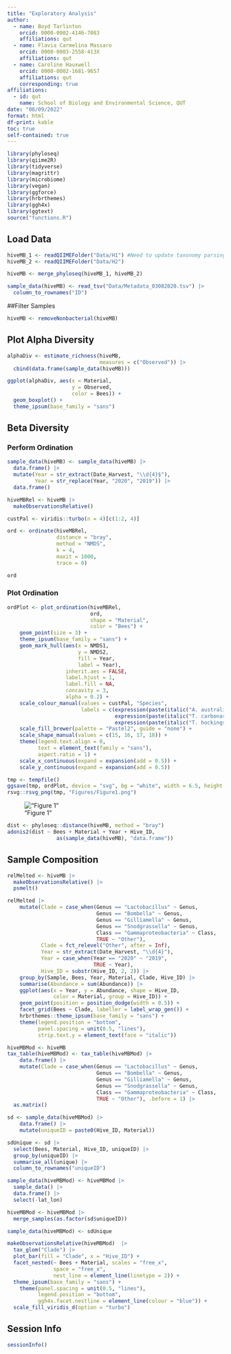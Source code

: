 ```yaml
---
title: "Exploratory Analysis"
author: 
  - name: Boyd Tarlinton
    orcid: 0000-0002-4146-7083
    affiliations: qut
  - name: Flavia Carmelina Massaro
    orcid: 0000-0003-2558-413X
    affiliations: qut
  - name: Caroline Hauxwell
    orcid: 0000-0002-1681-9657
    affiliations: qut
    corresponding: true
affiliations: 
  - id: qut
    name: School of Biology and Environmental Science, QUT
date: "08/09/2022"
format: html
df-print: kable
toc: true
self-contained: true
---
```


```r
library(phyloseq)
library(qiime2R)
library(tidyverse)
library(magrittr)
library(microbiome)
library(vegan)
library(ggforce)
library(hrbrthemes)
library(ggh4x)
library(ggtext)
source("functions.R")
```

## Load Data

```r
hiveMB_1 <- readQIIMEFolder("Data/H1") #Need to update taxonomy parsing
hiveMB_2 <- readQIIMEFolder("Data/H2")

hiveMB <- merge_phyloseq(hiveMB_1, hiveMB_2)

sample_data(hiveMB) <- read_tsv("Data/Metadata_03082020.tsv") |>
  column_to_rownames("ID")
```

##Filter Samples

```r
hiveMB <- removeNonbacterial(hiveMB)
```

## Plot Alpha Diversity

```r
alphaDiv <- estimate_richness(hiveMB, 
                              measures = c("Observed")) |>
  cbind(data.frame(sample_data(hiveMB)))

ggplot(alphaDiv, aes(x = Material, 
                     y = Observed, 
                     color = Bees)) + 
  geom_boxplot() +
  theme_ipsum(base_family = "sans")
```

## Beta Diversity

### Perform Ordination

```r
sample_data(hiveMB) <- sample_data(hiveMB) |> 
  data.frame() |> 
  mutate(Year = str_extract(Date_Harvest, "\\d{4}$"),
         Year = str_replace(Year, "2020", "2019")) |> 
  data.frame()

hiveMBRel <- hiveMB |> 
  makeObservationsRelative()

custPal <- viridis::turbo(n = 4)[c(1:2, 4)]

ord <- ordinate(hiveMBRel, 
                distance = "bray", 
                method = "NMDS", 
                k = 4, 
                maxit = 1000,
                trace = 0)

ord
```

### Plot Ordination

```r
ordPlot <- plot_ordination(hiveMBRel, 
                           ord, 
                           shape = "Material", 
                           color = "Bees") + 
    geom_point(size = 3) +
    theme_ipsum(base_family = "sans") +
    geom_mark_hull(aes(x = NMDS1, 
                       y = NMDS2, 
                       fill = Year, 
                       label = Year),
                   inherit.aes = FALSE,
                   label.hjust = 1,
                   label.fill = NA,
                   concavity = 3,
                   alpha = 0.2) +
    scale_colour_manual(values = custPal, "Species",
                        labels = c(expression(paste(italic("A. australis"))),
                                   expression(paste(italic("T. carbonaria"))),
                                   expression(paste(italic("T. hockingsi"))))) +
    scale_fill_brewer(palette = "Pastel2", guide = "none") +
    scale_shape_manual(values = c(15, 16, 17, 18)) +
    theme(legend.text.align = 0,
          text = element_text(family = "sans"),
          aspect.ratio = 1) +
    scale_x_continuous(expand = expansion(add = 0.5)) +
    scale_y_continuous(expand = expansion(add = 0.5))

tmp <- tempfile()
ggsave(tmp, ordPlot, device = "svg", bg = "white", width = 6.5, height = 6)
rsvg::rsvg_png(tmp, "Figures/Figure1.png")
```

!["Figure 1"](Figures/Figure1.png)

```r
dist <- phyloseq::distance(hiveMB, method = "bray")
adonis2(dist ~ Bees + Material + Year + Hive_ID, 
                as(sample_data(hiveMB), "data.frame"))
```

## Sample Composition

```r
relMelted <- hiveMB |>
  makeObservationsRelative() |>
  psmelt()

relMelted |> 
    mutate(Clade = case_when(Genus == "Lactobacillus" ~ Genus,
                             Genus == "Bombella" ~ Genus,
                             Genus == "Gilliamella" ~ Genus,
                             Genus == "Snodgrassella" ~ Genus,
                             Class == "Gammaproteobacteria" ~ Class,
                             TRUE ~ "Other"),
           Clade = fct_relevel("Other", after = Inf), 
           Year = str_extract(Date_Harvest, "\\d{4}"),
           Year = case_when(Year == "2020" ~ "2019",
                            TRUE ~ Year),
           Hive_ID = substr(Hive_ID, 2, 2)) |>
    group_by(Sample, Bees, Year, Material, Clade, Hive_ID) |> 
    summarise(Abundance = sum(Abundance)) |> 
    ggplot(aes(x = Year, y = Abundance, shape = Hive_ID, 
               color = Material, group = Hive_ID)) +
    geom_point(position = position_dodge(width = 0.5)) +
    facet_grid(Bees ~ Clade, labeller = label_wrap_gen()) +
    hrbrthemes::theme_ipsum(base_family = "sans") +
    theme(legend.position = "bottom",
          panel.spacing = unit(0.5, "lines"),
          strip.text.y = element_text(face = "italic"))

hiveMBMod <- hiveMB
tax_table(hiveMBMod) <- tax_table(hiveMBMod) |> 
    data.frame() |> 
    mutate(Clade = case_when(Genus == "Lactobacillus" ~ Genus,
                             Genus == "Bombella" ~ Genus,
                             Genus == "Gilliamella" ~ Genus,
                             Genus == "Snodgrassella" ~ Genus,
                             Class == "Gammaproteobacteria" ~ Class,
                             TRUE ~ "Other"), .before = 1) |> 
  as.matrix()

sd <- sample_data(hiveMBMod) |> 
    data.frame() |> 
    mutate(uniqueID = paste0(Hive_ID, Material))

sdUnique <- sd |> 
  select(Bees, Material, Hive_ID, uniqueID) |> 
  group_by(uniqueID) |> 
  summarise_all(unique) |> 
  column_to_rownames("uniqueID")

sample_data(hiveMBMod) <- hiveMBMod |> 
  sample_data() |> 
  data.frame() |> 
  select(-lat_lon)

hiveMBMod <- hiveMBMod |> 
  merge_samples(as.factor(sd$uniqueID))

sample_data(hiveMBMod) <- sdUnique

makeObservationsRelative(hiveMBMod)  |> 
  tax_glom("Clade") |> 
  plot_bar(fill = "Clade", x = "Hive_ID") + 
  facet_nested(~ Bees + Material, scales = "free_x", 
               space = "free_x",
               nest_line = element_line(linetype = 2)) +
  theme_ipsum(base_family = "sans") +
    theme(panel.spacing = unit(0.5, "lines"),
          legend.position = "bottom",
          ggh4x.facet.nestline = element_line(colour = "blue")) +
  scale_fill_viridis_d(option = "turbo")
```

## Session Info

```r
sessionInfo()
```
